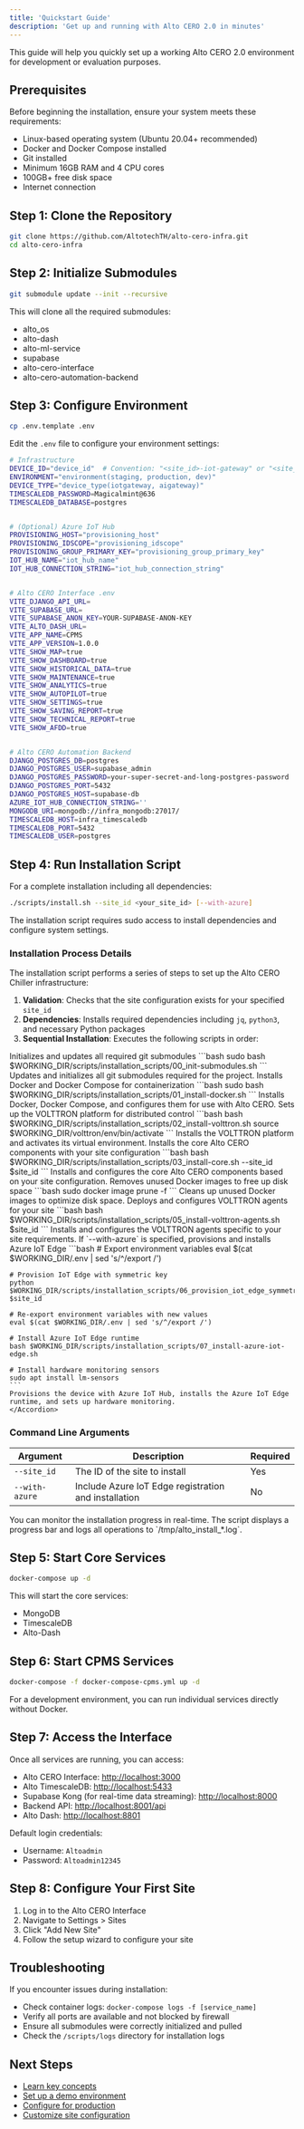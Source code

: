 ```yaml
---
title: 'Quickstart Guide'
description: 'Get up and running with Alto CERO 2.0 in minutes'
---
```


This guide will help you quickly set up a working Alto CERO 2.0 environment for development or evaluation purposes.

## Prerequisites

Before beginning the installation, ensure your system meets these requirements:

- Linux-based operating system (Ubuntu 20.04+ recommended)
- Docker and Docker Compose installed
- Git installed
- Minimum 16GB RAM and 4 CPU cores
- 100GB+ free disk space
- Internet connection

## Step 1: Clone the Repository

```bash
git clone https://github.com/AltotechTH/alto-cero-infra.git
cd alto-cero-infra
```

## Step 2: Initialize Submodules

```bash
git submodule update --init --recursive
```

This will clone all the required submodules:
- alto_os
- alto-dash
- alto-ml-service
- supabase
- alto-cero-interface
- alto-cero-automation-backend

## Step 3: Configure Environment

```bash
cp .env.template .env
```

Edit the `.env` file to configure your environment settings:

```bash
# Infrastructure
DEVICE_ID="device_id"  # Convention: "<site_id>-iot-gateway" or "<site_id>-ai-gateway"
ENVIRONMENT="environment(staging, production, dev)"
DEVICE_TYPE="device_type(iotgateway, aigateway)"
TIMESCALEDB_PASSWORD=Magicalmint@636
TIMESCALEDB_DATABASE=postgres


# (Optional) Azure IoT Hub
PROVISIONING_HOST="provisioning_host"
PROVISIONING_IDSCOPE="provisioning_idscope"
PROVISIONING_GROUP_PRIMARY_KEY="provisioning_group_primary_key"
IOT_HUB_NAME="iot_hub_name"
IOT_HUB_CONNECTION_STRING="iot_hub_connection_string"


# Alto CERO Interface .env
VITE_DJANGO_API_URL=
VITE_SUPABASE_URL=
VITE_SUPABASE_ANON_KEY=YOUR-SUPABASE-ANON-KEY
VITE_ALTO_DASH_URL=
VITE_APP_NAME=CPMS
VITE_APP_VERSION=1.0.0
VITE_SHOW_MAP=true
VITE_SHOW_DASHBOARD=true
VITE_SHOW_HISTORICAL_DATA=true
VITE_SHOW_MAINTENANCE=true
VITE_SHOW_ANALYTICS=true
VITE_SHOW_AUTOPILOT=true
VITE_SHOW_SETTINGS=true
VITE_SHOW_SAVING_REPORT=true
VITE_SHOW_TECHNICAL_REPORT=true
VITE_SHOW_AFDD=true


# Alto CERO Automation Backend
DJANGO_POSTGRES_DB=postgres
DJANGO_POSTGRES_USER=supabase_admin
DJANGO_POSTGRES_PASSWORD=your-super-secret-and-long-postgres-password
DJANGO_POSTGRES_PORT=5432
DJANGO_POSTGRES_HOST=supabase-db
AZURE_IOT_HUB_CONNECTION_STRING=''
MONGODB_URI=mongodb://infra_mongodb:27017/
TIMESCALEDB_HOST=infra_timescaledb
TIMESCALEDB_PORT=5432
TIMESCALEDB_USER=postgres
```

## Step 4: Run Installation Script

For a complete installation including all dependencies:

```bash
./scripts/install.sh --site_id <your_site_id> [--with-azure]
```

<Warning>
  The installation script requires sudo access to install dependencies and configure system settings.
</Warning>

### Installation Process Details

The installation script performs a series of steps to set up the Alto CERO Chiller infrastructure:

1. **Validation**: Checks that the site configuration exists for your specified `site_id`
2. **Dependencies**: Installs required dependencies including `jq`, `python3`, and necessary Python packages
3. **Sequential Installation**: Executes the following scripts in order:

<Steps>
  <Step title="Initialize Submodules">
    Initializes and updates all required git submodules
    <Accordion title="Script: 00_init-submodules.sh">
    ```bash
    sudo bash $WORKING_DIR/scripts/installation_scripts/00_init-submodules.sh
    ```
    Updates and initializes all git submodules required for the project.
    </Accordion>
  </Step>
  <Step title="Install Docker">
    Installs Docker and Docker Compose for containerization
    <Accordion title="Script: 01_install-docker.sh">
    ```bash
    sudo bash $WORKING_DIR/scripts/installation_scripts/01_install-docker.sh
    ```
    Installs Docker, Docker Compose, and configures them for use with Alto CERO.
    </Accordion>
  </Step>
  <Step title="Install VOLTTRON">
    Sets up the VOLTTRON platform for distributed control
    <Accordion title="Script: 02_install-volttron.sh">
    ```bash
    bash $WORKING_DIR/scripts/installation_scripts/02_install-volttron.sh
    source $WORKING_DIR/volttron/env/bin/activate
    ```
    Installs the VOLTTRON platform and activates its virtual environment.
    </Accordion>
  </Step>
  <Step title="Install Core Components">
    Installs the core Alto CERO components with your site configuration
    <Accordion title="Script: 03_install-core.sh">
    ```bash
    bash $WORKING_DIR/scripts/installation_scripts/03_install-core.sh --site_id $site_id
    ```
    Installs and configures the core Alto CERO components based on your site configuration.
    </Accordion>
  </Step>
  <Step title="Clean Docker Images">
    Removes unused Docker images to free up disk space
    <Accordion title="Command">
    ```bash
    sudo docker image prune -f
    ```
    Cleans up unused Docker images to optimize disk space.
    </Accordion>
  </Step>
  <Step title="Install VOLTTRON Agents">
    Deploys and configures VOLTTRON agents for your site
    <Accordion title="Script: 05_install-volttron-agents.sh">
    ```bash
    bash $WORKING_DIR/scripts/installation_scripts/05_install-volttron-agents.sh $site_id
    ```
    Installs and configures the VOLTTRON agents specific to your site requirements.
    </Accordion>
  </Step>
  <Step title="Azure IoT Edge Setup (Optional)">
    If `--with-azure` is specified, provisions and installs Azure IoT Edge
    <Accordion title="Scripts: Azure IoT Edge Installation">
    ```bash
    # Export environment variables
    eval $(cat $WORKING_DIR/.env | sed 's/^/export /')
    
    # Provision IoT Edge with symmetric key
    python $WORKING_DIR/scripts/installation_scripts/06_provision_iot_edge_symmetric_key.py $site_id
    
    # Re-export environment variables with new values
    eval $(cat $WORKING_DIR/.env | sed 's/^/export /')
    
    # Install Azure IoT Edge runtime
    bash $WORKING_DIR/scripts/installation_scripts/07_install-azure-iot-edge.sh
    
    # Install hardware monitoring sensors
    sudo apt install lm-sensors
    ```
    Provisions the device with Azure IoT Hub, installs the Azure IoT Edge runtime, and sets up hardware monitoring.
    </Accordion>
  </Step>
</Steps>

### Command Line Arguments

| Argument | Description | Required |
|----------|-------------|----------|
| `--site_id` | The ID of the site to install | Yes |
| `--with-azure` | Include Azure IoT Edge registration and installation | No |

<Tip>
  You can monitor the installation progress in real-time. The script displays a progress bar and logs all operations to `/tmp/alto_install_*.log`.
</Tip>

## Step 5: Start Core Services

```bash
docker-compose up -d
```

This will start the core services:
- MongoDB
- TimescaleDB
- Alto-Dash

## Step 6: Start CPMS Services

```bash
docker-compose -f docker-compose-cpms.yml up -d
```

<Note>
  For a development environment, you can run individual services directly without Docker.
</Note>

## Step 7: Access the Interface

Once all services are running, you can access:

- Alto CERO Interface: [http://localhost:3000](http://localhost:3000)
- Alto TimescaleDB: [http://localhost:5433](http://localhost:5433)
- Supabase Kong (for real-time data streaming): [http://localhost:8000](http://localhost:8000)
- Backend API: [http://localhost:8001/api](http://localhost:8001/api)
- Alto Dash: [http://localhost:8801](http://localhost:8801)

Default login credentials:
- Username: `Altoadmin`
- Password: `Altoadmin12345`

## Step 8: Configure Your First Site

1. Log in to the Alto CERO Interface
2. Navigate to Settings > Sites
3. Click "Add New Site"
4. Follow the setup wizard to configure your site

## Troubleshooting

If you encounter issues during installation:

- Check container logs: `docker-compose logs -f [service_name]`
- Verify all ports are available and not blocked by firewall
- Ensure all submodules were correctly initialized and pulled
- Check the `/scripts/logs` directory for installation logs

## Next Steps

- [Learn key concepts](/getting-started/key-concepts)
- [Set up a demo environment](/getting-started/demo-environment)
- [Configure for production](/installation/environment-setup)
- [Customize site configuration](/configuration/site-configuration/site-config-basics) 